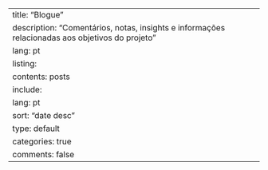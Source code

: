 ---
title: "Blogue"
description: "Comentários, notas, insights e informações relacionadas aos objetivos do projeto"
lang: pt
listing:
  contents: posts
  include:
    lang: pt
  sort: "date desc"
  type: default
  categories: true
comments: false
---